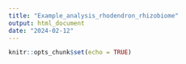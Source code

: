 ```yaml
---
title: "Example_analysis_rhodendron_rhizobiome"
output: html_document
date: "2024-02-12"
---
```


```r
knitr::opts_chunk$set(echo = TRUE)
```
